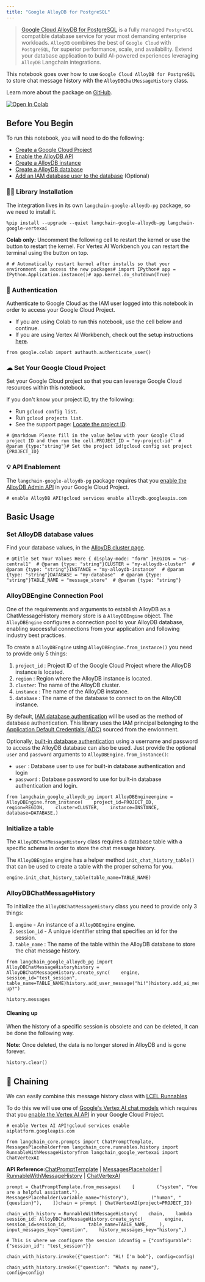 ```yaml
---
title: "Google AlloyDB for PostgreSQL"
---
```


> [Google Cloud AlloyDB for PostgreSQL](https://cloud.google.com/alloydb) is a fully managed `PostgreSQL` compatible database service for your most demanding enterprise workloads. `AlloyDB` combines the best of `Google Cloud` with `PostgreSQL`, for superior performance, scale, and availability. Extend your database application to build AI-powered experiences leveraging `AlloyDB` Langchain integrations.

This notebook goes over how to use `Google Cloud AlloyDB for PostgreSQL` to store chat message history with the `AlloyDBChatMessageHistory` class.

Learn more about the package on [GitHub](https://github.com/googleapis/langchain-google-alloydb-pg-python/).

[![Open In Colab](/images/oss/integrations/memory/google_alloydb/assets/colab-badge.svg)](https://colab.research.google.com/github/googleapis/langchain-google-alloydb-pg-python/blob/main/oss/chat_message_history.ipynb)

## Before You Begin

To run this notebook, you will need to do the following:

* [Create a Google Cloud Project](https://developers.google.com/workspace/guides/create-project)
* [Enable the AlloyDB API](https://console.cloud.google.com/flows/enableapi?apiid=alloydb.googleapis.com)
* [Create a AlloyDB instance](https://cloud.google.com/alloydb/oss/instance-primary-create)
* [Create a AlloyDB database](https://cloud.google.com/alloydb/oss/database-create)
* [Add an IAM database user to the database](https://cloud.google.com/alloydb/oss/manage-iam-authn) (Optional)

### 🦜🔗 Library Installation

The integration lives in its own `langchain-google-alloydb-pg` package, so we need to install it.

```
%pip install --upgrade --quiet langchain-google-alloydb-pg langchain-google-vertexai
```

**Colab only:** Uncomment the following cell to restart the kernel or use the button to restart the kernel. For Vertex AI Workbench you can restart the terminal using the button on top.

```
# # Automatically restart kernel after installs so that your environment can access the new packages# import IPython# app = IPython.Application.instance()# app.kernel.do_shutdown(True)
```

### 🔐 Authentication

Authenticate to Google Cloud as the IAM user logged into this notebook in order to access your Google Cloud Project.

* If you are using Colab to run this notebook, use the cell below and continue.
* If you are using Vertex AI Workbench, check out the setup instructions [here](https://github.com/GoogleCloudPlatform/generative-ai/tree/main/setup-env).

```
from google.colab import authauth.authenticate_user()
```

### ☁ Set Your Google Cloud Project

Set your Google Cloud project so that you can leverage Google Cloud resources within this notebook.

If you don't know your project ID, try the following:

* Run `gcloud config list`.
* Run `gcloud projects list`.
* See the support page: [Locate the project ID](https://support.google.com/googleapi/answer/7014113).

```
# @markdown Please fill in the value below with your Google Cloud project ID and then run the cell.PROJECT_ID = "my-project-id"  # @param {type:"string"}# Set the project id!gcloud config set project {PROJECT_ID}
```

### 💡 API Enablement

The `langchain-google-alloydb-pg` package requires that you [enable the AlloyDB Admin API](https://console.cloud.google.com/flows/enableapi?apiid=alloydb.googleapis.com) in your Google Cloud Project.

```
# enable AlloyDB API!gcloud services enable alloydb.googleapis.com
```

## Basic Usage

### Set AlloyDB database values

Find your database values, in the [AlloyDB cluster page](https://console.cloud.google.com/alloydb?_ga=2.223735448.2062268965.1707700487-2088871159.1707257687).

```
# @title Set Your Values Here { display-mode: "form" }REGION = "us-central1"  # @param {type: "string"}CLUSTER = "my-alloydb-cluster"  # @param {type: "string"}INSTANCE = "my-alloydb-instance"  # @param {type: "string"}DATABASE = "my-database"  # @param {type: "string"}TABLE_NAME = "message_store"  # @param {type: "string"}
```

### AlloyDBEngine Connection Pool

One of the requirements and arguments to establish AlloyDB as a ChatMessageHistory memory store is a `AlloyDBEngine` object. The `AlloyDBEngine` configures a connection pool to your AlloyDB database, enabling successful connections from your application and following industry best practices.

To create a `AlloyDBEngine` using `AlloyDBEngine.from_instance()` you need to provide only 5 things:

1. `project_id` : Project ID of the Google Cloud Project where the AlloyDB instance is located.
2. `region` : Region where the AlloyDB instance is located.
3. `cluster`: The name of the AlloyDB cluster.
4. `instance` : The name of the AlloyDB instance.
5. `database` : The name of the database to connect to on the AlloyDB instance.

By default, [IAM database authentication](https://cloud.google.com/alloydb/oss/manage-iam-authn) will be used as the method of database authentication. This library uses the IAM principal belonging to the [Application Default Credentials (ADC)](https://cloud.google.com/oss/authentication/application-default-credentials) sourced from the envionment.

Optionally, [built-in database authentication](https://cloud.google.com/alloydb/oss/database-users/about) using a username and password to access the AlloyDB database can also be used. Just provide the optional `user` and `password` arguments to `AlloyDBEngine.from_instance()`:

* `user` : Database user to use for built-in database authentication and login
* `password` : Database password to use for built-in database authentication and login.

```
from langchain_google_alloydb_pg import AlloyDBEngineengine = AlloyDBEngine.from_instance(    project_id=PROJECT_ID,    region=REGION,    cluster=CLUSTER,    instance=INSTANCE,    database=DATABASE,)
```

### Initialize a table

The `AlloyDBChatMessageHistory` class requires a database table with a specific schema in order to store the chat message history.

The `AlloyDBEngine` engine has a helper method `init_chat_history_table()` that can be used to create a table with the proper schema for you.

```
engine.init_chat_history_table(table_name=TABLE_NAME)
```

### AlloyDBChatMessageHistory

To initialize the `AlloyDBChatMessageHistory` class you need to provide only 3 things:

1. `engine` - An instance of a `AlloyDBEngine` engine.
2. `session_id` - A unique identifier string that specifies an id for the session.
3. `table_name` : The name of the table within the AlloyDB database to store the chat message history.

```
from langchain_google_alloydb_pg import AlloyDBChatMessageHistoryhistory = AlloyDBChatMessageHistory.create_sync(    engine, session_id="test_session", table_name=TABLE_NAME)history.add_user_message("hi!")history.add_ai_message("whats up?")
```

```
history.messages
```

#### Cleaning up

When the history of a specific session is obsolete and can be deleted, it can be done the following way.

**Note:** Once deleted, the data is no longer stored in AlloyDB and is gone forever.

```
history.clear()
```

## 🔗 Chaining

We can easily combine this message history class with [LCEL Runnables](/src/oss/how_to/message_history)

To do this we will use one of [Google's Vertex AI chat models](/src/oss/integrations/chat/google_vertex_ai_palm) which requires that you [enable the Vertex AI API](https://console.cloud.google.com/flows/enableapi?apiid=aiplatform.googleapis.com) in your Google Cloud Project.

```
# enable Vertex AI API!gcloud services enable aiplatform.googleapis.com
```

```
from langchain_core.prompts import ChatPromptTemplate, MessagesPlaceholderfrom langchain_core.runnables.history import RunnableWithMessageHistoryfrom langchain_google_vertexai import ChatVertexAI
```

**API Reference:**[ChatPromptTemplate](https://python.langchain.com/api_reference/core/prompts/langchain_core.prompts.chat.ChatPromptTemplate.html) | [MessagesPlaceholder](https://python.langchain.com/api_reference/core/prompts/langchain_core.prompts.chat.MessagesPlaceholder.html) | [RunnableWithMessageHistory](https://python.langchain.com/api_reference/core/runnables/langchain_core.runnables.history.RunnableWithMessageHistory.html) | [ChatVertexAI](https://python.langchain.com/api_reference/google_vertexai/chat_models/langchain_google_vertexai.chat_models.ChatVertexAI.html)

```
prompt = ChatPromptTemplate.from_messages(    [        ("system", "You are a helpful assistant."),        MessagesPlaceholder(variable_name="history"),        ("human", "{question}"),    ])chain = prompt | ChatVertexAI(project=PROJECT_ID)
```

```
chain_with_history = RunnableWithMessageHistory(    chain,    lambda session_id: AlloyDBChatMessageHistory.create_sync(        engine,        session_id=session_id,        table_name=TABLE_NAME,    ),    input_messages_key="question",    history_messages_key="history",)
```

```
# This is where we configure the session idconfig = {"configurable": {"session_id": "test_session"}}
```

```
chain_with_history.invoke({"question": "Hi! I'm bob"}, config=config)
```

```
chain_with_history.invoke({"question": "Whats my name"}, config=config)
```
